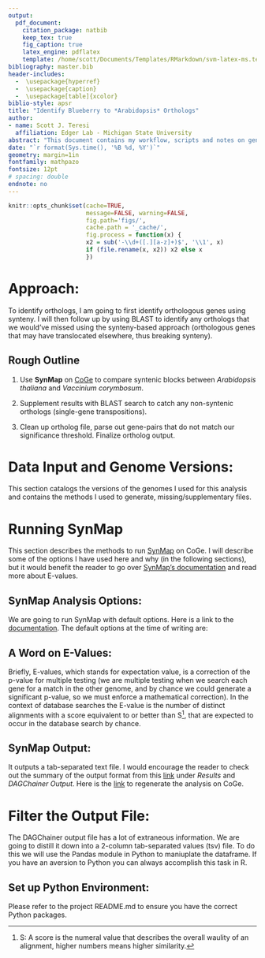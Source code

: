 ```yaml
---
output: 
  pdf_document:
    citation_package: natbib
    keep_tex: true
    fig_caption: true
    latex_engine: pdflatex
    template: /home/scott/Documents/Templates/RMarkdown/svm-latex-ms.tex
bibliography: master.bib
header-includes:
  -  \usepackage{hyperref}
  -  \usepackage{caption}
  -  \usepackage[table]{xcolor}
biblio-style: apsr
title: "Identify Blueberry to *Arabidopsis* Orthologs"
author:
- name: Scott J. Teresi
  affiliation: Edger Lab - Michigan State University
abstract: "This document contains my workflow, scripts and notes on generating *Vaccinium corymbosum* to *Arabidopsis thaliana* orthologs"
date: "`r format(Sys.time(), '%B %d, %Y')`"
geometry: margin=1in
fontfamily: mathpazo
fontsize: 12pt
# spacing: double
endnote: no
---
```


```r
knitr::opts_chunk$set(cache=TRUE,
                      message=FALSE, warning=FALSE,
                      fig.path='figs/',
                      cache.path = '_cache/',
                      fig.process = function(x) {
                      x2 = sub('-\\d+([.][a-z]+)$', '\\1', x)
                      if (file.rename(x, x2)) x2 else x
                      })
```
# Approach:
To identify orthologs, I am going to first identify orthologous genes using synteny. I will then follow up by using BLAST to identify any orthologs that we would've missed using the synteny-based approach (orthologous genes that may have translocated elsewhere, thus breaking synteny). 

## Rough Outline
1. Use **SynMap** on [CoGe](https://genomevolution.org/CoGe/SynMap.pl) to compare syntenic blocks between *Arabidopsis thaliana* and *Vaccinium corymbosum*. 

2. Supplement results with BLAST search to catch any non-syntenic orthologs (single-gene transpositions).

3. Clean up ortholog file, parse out gene-pairs that do not match our significance threshold. Finalize ortholog output.

# Data Input and Genome Versions:
This section catalogs the versions of the genomes I used for this analysis and contains the methods I used to generate, missing/supplementary files.

\begin{table}[h!]
\rowcolors{2}{gray!15}{white}
\centering
\caption*{\textbf{Genome Versions Used:}}
\begin{tabular}{|l|l|}
\rowcolor{gray!50}
\hline
\textbf{Regular CoGE ID} & \textbf{Masked ID} \\ \hline
Arabidopsis thaliana Col-0 (id1) & CNS PL2.0 Masked Repeats 50X (v10, id 16746)\\ \hline
Vaccinium corymbosum (id39928) & mask w/ RepeatMasker (v3, id 58746)\\ \hline
\end{tabular}
\end{table}
<!-- **** -->

# Running SynMap
This section describes the methods to run [SynMap](https://genomevolution.org/CoGe/SynMap.pl) on CoGe. I will describe some of the options I have used here and why (in the following sections), but it would benefit the reader to go over [SynMap's documentation](https://genomevolution.org/wiki/index.php/SynMap#Advanced_Options) and read more about E-values.

## SynMap Analysis Options:
We are going to run SynMap with default options. Here is a link to the [documentation](https://genomevolution.org/wiki/index.php/SynMap). The default options at the time of writing are: \


\begin{itemize}
\item DAGChainer
	\subitem Relative gene order
	\subitem Maximum distance between two matches: \textit{20} genes
	\subitem Minimum number of aligned pairs: \textit{5} genes
\item Merge Syntenic Blocks
	\subitem Algorithm: Quota Align Merge
	\subitem Maximum distance between two blocks: \textit{4:1}
\item Syntenic Depth
	\subitem Algorithm ?????
\item Fractionation Bias
	\subitem Test???
\item CodeML
\item Advanced Options
\end{itemize}



## A Word on E-Values:
Briefly, E-values, which stands for expectation value, is a correction of the p-value for multiple testing (we are multiple testing when we search each gene for a match in the other genome, and by chance we could generate a significant p-value, so we must enforce a mathematical correction). In the context of database searches the E-value is the number of distinct alignments with a score equivalent to or better than S^[S: A score is the numeral value that describes the overall waulity of an alignment, higher numbers means higher similarity.], that are expected to occur in the database search by chance.

## SynMap Output:
It outputs a tab-separated text file. I would encourage the reader to check out the summary of the output format from this [link](https://genomevolution.org/wiki/index.php/SynMap) under *Results* and *DAGChainer Output*. Here is the [link](https://genomevolution.org/r/1ejoj) to regenerate the analysis on CoGe.

# Filter the Output File:
The DAGChainer output file has a lot of extraneous information. We are going to distill it down into a 2-column tab-separated values (tsv) file. To do this we will use the Pandas module in Python to maniuplate the dataframe. If you have an aversion to Python you can always accomplish this task in R.

## Set up Python Environment:
Please refer to the project README.md to ensure you have the correct Python packages.



